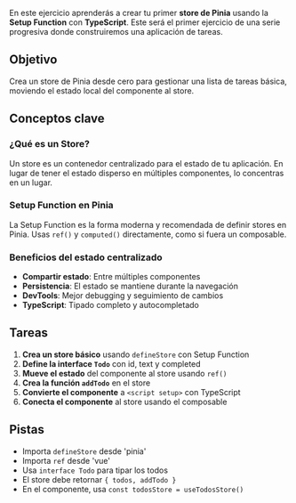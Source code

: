 En este ejercicio aprenderás a crear tu primer **store de Pinia** usando la **Setup Function** con **TypeScript**. Este será el primer ejercicio de una serie progresiva donde construiremos una aplicación de tareas.

## Objetivo

Crea un store de Pinia desde cero para gestionar una lista de tareas básica, moviendo el estado local del componente al store.

## Conceptos clave

### ¿Qué es un Store?

Un store es un contenedor centralizado para el estado de tu aplicación. En lugar de tener el estado disperso en múltiples componentes, lo concentras en un lugar.

### Setup Function en Pinia

La Setup Function es la forma moderna y recomendada de definir stores en Pinia. Usas `ref()` y `computed()` directamente, como si fuera un composable.

### Beneficios del estado centralizado

- **Compartir estado**: Entre múltiples componentes
- **Persistencia**: El estado se mantiene durante la navegación
- **DevTools**: Mejor debugging y seguimiento de cambios
- **TypeScript**: Tipado completo y autocompletado

## Tareas

1. **Crea un store básico** usando `defineStore` con Setup Function
2. **Define la interface `Todo`** con id, text y completed
3. **Mueve el estado** del componente al store usando `ref()`
4. **Crea la función `addTodo`** en el store
5. **Convierte el componente** a `<script setup>` con TypeScript
6. **Conecta el componente** al store usando el composable

## Pistas

- Importa `defineStore` desde 'pinia'
- Importa `ref` desde 'vue'
- Usa `interface Todo` para tipar los todos
- El store debe retornar `{ todos, addTodo }`
- En el componente, usa `const todosStore = useTodosStore()`
